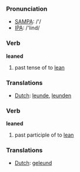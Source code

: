 === Pronunciation ===
*[[w:SAMPA|SAMPA]]: /'/
*[[w:IPA|IPA]]: /'lind/

=== Verb ===

'''leaned'''

# past tense of to [[lean]]

=== Translations ===
*[[Dutch]]: [[leunde]], [[leunden]]

=== Verb ===

'''leaned'''

# past participle of to [[lean]]

=== Translations ===
*[[Dutch]]: [[geleund]]